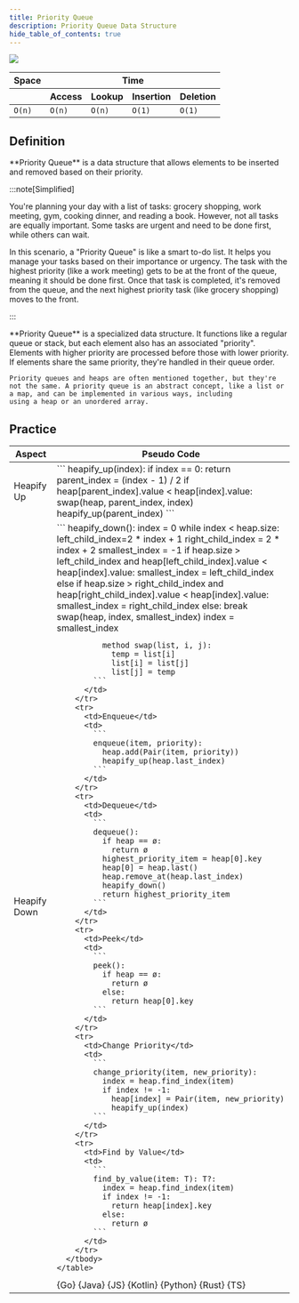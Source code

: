 ```yaml
---
title: Priority Queue
description: Priority Queue Data Structure
hide_table_of_contents: true
---
```





![](./assets/priorityQueue/priorityQueue.svg)

<table>
  <thead>
    <tr>
      <th>Space</th>
      <th colspan="6">Time</th>
    </tr>
    <tr>
      <th></th>
      <th>Access</th>
      <th>Lookup</th>
      <th>Insertion</th>
      <th>Deletion</th>
    </tr>
  </thead>
  <tbody>
    <tr>
      <td>
        <code className="fair">O(n)</code>
      </td>
      <td>
        <code className="fair">O(n)</code>
      </td>
      <td>
        <code className="fair">O(n)</code>
      </td>
      <td>
        <code className="excellent">O(1)</code>
      </td>
      <td>
        <code className="excellent">O(1)</code>
      </td>
    </tr>
  </tbody>
</table>

## Definition

<Tabs>
  <TabItem value="short" label="Short">
    **Priority Queue** is a data structure that allows elements to be inserted and removed based on their priority.

  :::note[Simplified]

  You're planning your day with a list of tasks: grocery shopping, work meeting, gym, cooking dinner, and reading a book. However, not all tasks are equally important. Some tasks are urgent and need
  to be done first, while others can wait.

  In this scenario, a "Priority Queue" is like a smart to-do list. It helps you manage your tasks based on their importance or urgency. The task with the highest priority (like a work meeting) gets
  to be at the front of the queue, meaning it should be done first. Once that task is completed, it's removed from the queue, and the next highest priority task (like grocery shopping) moves to the
  front.

  :::

  </TabItem>
  <TabItem value="detailed" label="Detailed">
    **Priority Queue** is a specialized data structure. It functions like a regular queue or stack, but each element also has an associated "priority". Elements with higher priority are processed
    before those with lower priority. If elements share the same priority, they're handled in their queue order.

    Priority queues and heaps are often mentioned together, but they're not the same. A priority queue is an abstract concept, like a list or a map, and can be implemented in various ways, including
    using a heap or an unordered array.

  </TabItem>
</Tabs>

## Practice

<Tabs>
  <TabItem value="practice" label="Practice">
    <table>
      <thead>
      <tr>
        <th>Aspect</th>
        <th>Pseudo Code</th>
      </tr>
      </thead>
      <tbody>
        <tr>
          <td>Heapify Up</td>
          <td>
            ```
            heapify_up(index):
              if index == 0:
                return
              parent_index = (index - 1) / 2
              if heap[parent_index].value < heap[index].value:
                swap(heap, parent_index, index)
              heapify_up(parent_index)
            ```
          </td>
        </tr>
        <tr>
          <td>Heapify Down</td>
          <td>
            ```
            heapify_down():
              index = 0
              while index < heap.size:
                left_child_index=2 * index + 1
                right_child_index = 2 * index + 2
                smallest_index = -1
                if heap.size > left_child_index and heap[left_child_index].value < heap[index].value:
                  smallest_index = left_child_index
                else if heap.size > right_child_index and heap[right_child_index].value < heap[index].value:
                  smallest_index = right_child_index
                else:
                  break
                swap(heap, index, smallest_index)
                index = smallest_index

              method swap(list, i, j):
                temp = list[i]
                list[i] = list[j]
                list[j] = temp
            ```
          </td>
        </tr>
        <tr>
          <td>Enqueue</td>
          <td>
            ```
            enqueue(item, priority):
              heap.add(Pair(item, priority))
              heapify_up(heap.last_index)
            ```
          </td>
        </tr>
        <tr>
          <td>Dequeue</td>
          <td>
            ```
            dequeue():
              if heap == ø:
                return ø
              highest_priority_item = heap[0].key
              heap[0] = heap.last()
              heap.remove_at(heap.last_index)
              heapify_down()
              return highest_priority_item
            ```
          </td>
        </tr>
        <tr>
          <td>Peek</td>
          <td>
            ```
            peek():
              if heap == ø:
                return ø
              else:
                return heap[0].key
            ```
          </td>
        </tr>
        <tr>
          <td>Change Priority</td>
          <td>
            ```
            change_priority(item, new_priority):
              index = heap.find_index(item)
              if index != -1:
                heap[index] = Pair(item, new_priority)
                heapify_up(index)
            ```
          </td>
        </tr>
        <tr>
          <td>Find by Value</td>
          <td>
            ```
            find_by_value(item: T): T?:
              index = heap.find_index(item)
              if index != -1:
                return heap[index].key
              else:
                return ø
            ```
          </td>
        </tr>
      </tbody>
    </table>

  </TabItem>
  <TabItem value="solution" label="Solution">
    <Tabs queryString="code">
      <TabItem value="go" label="" attributes={{title: "Go Lang", className: "code_lang go m"}}><CodeBlock language="go">{Go}</CodeBlock></TabItem>
      <TabItem value="java" label="" attributes={{title: "Java", className: "code_lang java m"}}><CodeBlock language="java">{Java}</CodeBlock></TabItem>
      <TabItem value="js" label="" attributes={{title: "JavaScript", className: "code_lang js m"}}><CodeBlock language="js">{JS}</CodeBlock></TabItem>
      <TabItem value="kotlin" label="" attributes={{title: "Kotlin", className: "code_lang kotlin m"}}><CodeBlock language="kotlin">{Kotlin}</CodeBlock></TabItem>
      <TabItem value="python" label="" attributes={{title: "Python", className: "code_lang python m"}}><CodeBlock language="python">{Python}</CodeBlock></TabItem>
      <TabItem value="rust" label="" attributes={{title: "Rust", className: "code_lang rust m"}}><CodeBlock language="rust">{Rust}</CodeBlock></TabItem>
      <TabItem value="ts" label="" attributes={{title: "TypeScript", className: "code_lang ts m"}}><CodeBlock language="ts">{TS}</CodeBlock></TabItem>
    </Tabs>
  </TabItem>
</Tabs>
